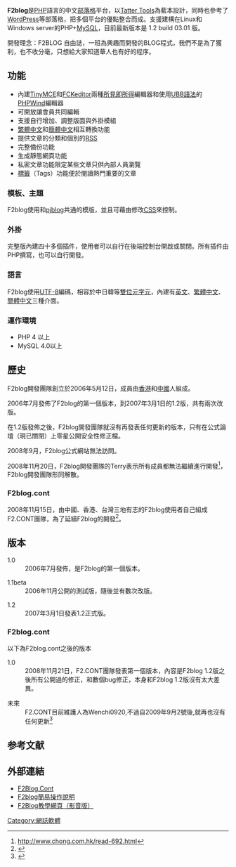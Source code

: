 {{Infobox Software|
| name = F2blog
| logo =[[File:F2blog-logo.gif|File:F2blog-logo.gif]]
| screenshot =
| caption = 
| developer =  Terry<br />Harry<br />Joesen
| latest_release_version = 1.2 build 03.01
| latest_release_date = 2007年3月1日
| operating_system = [[跨平台|跨平台]]
| platform = [[PHP|PHP]]
| language = [[中文|中文]]、[[英文|英文]]
| genre = [[网志|博客]]
| website = [http://f2blog.com f2blog.com/]
}}

'''F2blog'''是[[PHP|PHP]]語言的中文[[部落格|部落格]]平台，以[[Tatter_Tools|Tatter Tools]]為藍本設計，同時也參考了[[WordPress|WordPress]]等部落格，把多個平台的優點整合而成。支援建構在Linux和Windows server的PHP+[[MySQL|MySQL]]，目前最新版本是 1.2 build 03.01 版。

開發理念：F2BLOG 自由誌，一班為興趣而開發的BLOG程式，我們不是為了獲利，也不收分毫，只想給大家知道華人也有好的程序。

== 功能 ==
* 內建[[TinyMCE|TinyMCE]]和[[FCKeditor|FCKeditor]]兩種[[所見即所得|所見即所得]]編輯器和使用[[BBCode|UBB語法]]的[[PHPWind|PHPWind]]編輯器
* 可開放讓會員共同編輯
* 支援自行增加、調整版面與外掛模組
* [[繁體中文|繁體中文]]和[[簡體中文|簡體中文]]相互轉換功能
* 提供文章的分類和個別的[[RSS|RSS]]
* 完整備份功能
* 生成靜態網頁功能
* 私密文章功能限定某些文章只供內部人員瀏覽
* [[標籤|標籤]]（Tags）功能便於閱讀熱門重要的文章

=== 模板、主題 ===
F2blog使用和[[pjblog|pjblog]]共通的模版，並且可藉由修改[[CSS|CSS]]來控制。

=== 外掛 ===
完整版內建四十多個插件，使用者可以自行在後端控制台開啟或關閉。所有插件由PHP撰寫，也可以自行開發。

=== 語言 ===
F2blog使用[[UTF-8|UTF-8]]編碼，相容於中日韓等[[CJKV|雙位元字元]]，內建有[[英文|英文]]、[[繁體中文|繁體中文]]、[[簡體中文|簡體中文]]三種介面。

=== 運作環境 ===
* PHP 4 以上
* MySQL 4.0以上

== 歷史 ==
F2blog開發團隊創立於2006年5月12日，成員由[[香港|香港]]和[[中國|中國]]人組成。

2006年7月發佈了F2blog的第一個版本，到2007年3月1日的1.2版，共有兩次改版。

在1.2版發佈之後，F2blog開發團隊就沒有再發表任何更新的版本，只有在公式論壇（現已關閉）上零星公開安全性修正檔。

2008年9月，F2blog公式網站無法訪問。

2008年11月20日，F2blog開發團隊的Terry表示所有成員都無法繼續進行開發<ref>http://www.chong.com.hk/read-692.html{{dead link|date=2017年11月 |bot=InternetArchiveBot |fix-attempted=yes }}</ref>，F2blog開發團隊形同解散。

=== F2blog.cont ===
2008年11月15日，由中國、香港、台灣三地有志的F2blog使用者自己組成F2.CONT團隊，為了延續F2blog的開發<ref>{{cite web |url=http://www.f2cont.com/read-2.html |title=存档副本 |accessdate=2009-04-20 |deadurl=yes |archiveurl=https://web.archive.org/web/20090225213419/http://www.f2cont.com/read-2.html |archivedate=2009-02-25 }}</ref>。

== 版本 ==
;1.0
:2006年7月發佈，是F2blog的第一個版本。

;1.1beta
:2006年11月公開的測試版，隨後並有數次改版。

;1.2
:2007年3月1日發表1.2正式版。

=== F2blog.cont ===
以下為F2blog.cont之後的版本

;1.0
:2008年11月21日，F2.CONT團隊發表第一個版本，內容是F2blog 1.2版之後所有公開過的修正，和數個bug修正，本身和F2blog 1.2版沒有太大差異。

;未來
:F2.CONT目前維護人為Wenchi0920,不過自2009年9月2號後,就再也沒有任何更新<ref>{{Cite web |url=http://code.google.com/p/f2cont/source/list |title=存档副本 |accessdate=2012-05-13 |archive-date=2019-10-16 |archive-url=https://web.archive.org/web/20191016151420/https://code.google.com/archive/p/f2cont |dead-url=no }}</ref>

== 参考文献 ==
<div class="references-small">
<references />
</div>

== 外部連結 ==
*[http://www.f2cont.com/ F2Blog.Cont]{{Wayback|url=http://www.f2cont.com/ |date=20090301055907 }}
*[http://www.blog101.url.tw/ F2blog簡易操作說明]{{Wayback|url=http://www.blog101.url.tw/ |date=20070503083652 }}
*[https://archive.is/20071015160615/http://163.32.161.9/maylike/teach/F2Blog/ F2Blog教學網頁（影音版）]

[[Category:網誌軟體|Category:網誌軟體]]